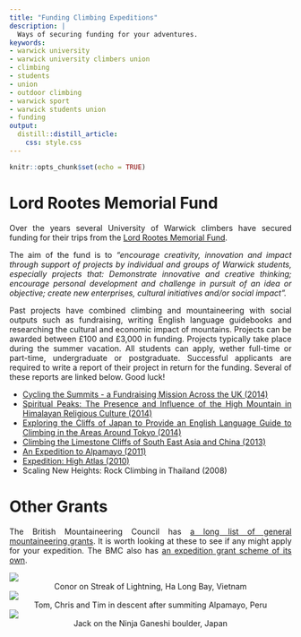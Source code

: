 ```yaml
---
title: "Funding Climbing Expeditions"
description: | 
  Ways of securing funding for your adventures.
keywords:
- warwick university
- warwick university climbers union
- climbing
- students
- union
- outdoor climbing
- warwick sport
- warwick students union
- funding
output: 
  distill::distill_article:
    css: style.css
---
```


```r
knitr::opts_chunk$set(echo = TRUE)
```


<style>
body {
text-align: justify}
</style>

# Lord Rootes Memorial Fund
Over the years several University of Warwick climbers have secured funding for their trips from the [Lord Rootes Memorial Fund](https://warwick.ac.uk/insite/topic/teachinglearning/rootes/). 

The aim of the fund is to *"encourage creativity, innovation and impact through support of projects by individual and groups of Warwick students, especially projects that: Demonstrate innovative and creative thinking; encourage personal development and challenge in pursuit of an idea or objective; create new enterprises, cultural initiatives and/or social impact".* 

Past projects have combined climbing and mountaineering with social outputs such as fundraising, writing English language guidebooks and researching the cultural and economic impact of mountains. Projects can be awarded between £100 and £3,000 in funding. Projects typically take place during the summer vacation. All students can apply, wether full-time or part-time, undergraduate or postgraduate. Successful applicants are required to write a report of their project in return for the funding. Several of these reports are linked below. Good luck!

* [Cycling the Summits - a Fundraising Mission Across the UK (2014)](https://warwick.ac.uk/insite/topic/teachinglearning/rootes/pastprojects/projects2014/betts_philly_and_jack_wicks_-_cycle_the_summits.pdf){target="_blank"}
* [Spiritual Peaks: The Presence and Influence of the High Mountain in Himalayan Religious Culture (2014)](https://warwick.ac.uk/insite/topic/teachinglearning/rootes/pastprojects/projects2014/armstrong_david_and_nessa_fereshteh_-_spiritual_peaks.pdf){target="_blank"}
* [Exploring the Cliffs of Japan to Provide an English Language Guide to Climbing in the Areas Around Tokyo (2014)](https://warwick.ac.uk/insite/topic/teachinglearning/rootes/pastprojects/projects2014/martyn_ben_and_jack_hodgson_-_exploring_the_cliffs_of_japan.pdf){target="_blank"}
* [Climbing the Limestone Cliffs of South East Asia and China (2013)](https://warwick.ac.uk/insite/topic/teachinglearning/rootes/pastprojects/projects2013/walker_elliot_-_an_expedition_to_yangshauo.pdf){target="_blank"}
* [An Expedition to Alpamayo (2011)](https://warwick.ac.uk/insite/topic/teachinglearning/rootes/pastprojects/projects2011/davis_chris_-_report.pdf){target="_blank"}
* [Expedition: High Atlas (2010)](https://warwick.ac.uk/insite/topic/teachinglearning/rootes/pastprojects/projects2010/christopher_damm_-_expedition_high_atlas_2010.pdf){target="_blank"}
* Scaling New Heights: Rock Climbing in Thailand (2008)

# Other Grants
The British Mountaineering Council has [a long list of general mountaineering grants](https://www.thebmc.co.uk/list-of-general-mountaineering-grants). It is worth looking at these to see if any might apply for your expedition. The BMC also has [an expedition grant scheme of its own](https://www.thebmc.co.uk/apply-for-a-bmc-expedition-grant).


![](images/streak_of_lightening.PNG)
<center>Conor on Streak of Lightning, Ha Long Bay, Vietnam</center>

![](images/alpamayo.PNG)
<center>Tom, Chris and Tim in descent after summiting Alpamayo, Peru</center>

![](images/ninja_ganeshi.PNG)
<center>Jack on the Ninja Ganeshi boulder, Japan</center>








